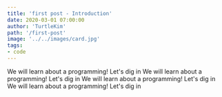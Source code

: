 ```yaml
---
title: 'first post - Introduction'
date: 2020-03-01 07:00:00
author: 'TurtleKim'
path: '/first-post'
image: '../../images/card.jpg'
tags:
- code
---
```

We will learn about a programming! Let's dig in
We will learn about a programming! Let's dig in
We will learn about a programming! Let's dig in
We will learn about a programming! Let's dig in